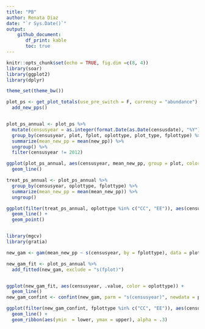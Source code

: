 ```yaml
---
title: "PB"
author: Renata Diaz
date: "`r Sys.Date()`"
output: 
    github_document:
       df_print: kable
       toc: true
---
```


```r
knitr::opts_chunk$set(echo = TRUE, fig.dim =c(8, 4))
library(soar)
library(ggplot2)
library(dplyr)

theme_set(theme_bw())
```

```r
plot_ps <- get_plot_totals(use_pre_switch = F, currency = "abundance") %>%
  add_new_pps()


plot_ps_annual <- plot_ps %>%
  mutate(censusyear = as.integer(format.Date(as.Date(censusdate), "%Y"))) %>%
  group_by(censusyear, plot, fplot, oplottype, plot_type, fplottype) %>%
  summarize(mean_new_pp = mean(new_pp)) %>%
  ungroup() %>%
  filter(censusyear != 2012)

ggplot(plot_ps_annual, aes(censusyear, mean_new_pp, group = plot, color = oplottype)) +
  geom_line()

treat_ps_annual <- plot_ps_annual %>%
  group_by(censusyear, oplottype, fplottype) %>%
  summarize(mean_new_pp = mean(mean_new_pp)) %>%
  ungroup()

ggplot(filter(treat_ps_annual, oplottype %in% c("CC", "EE")), aes(censusyear, mean_new_pp, color = oplottype)) +
  geom_line() +
  geom_point() 


library(mgcv)
library(gratia)

new_gam <- gam(mean_new_pp ~ s(censusyear, by = fplottype), data = plot_ps_annual, family = "tw")

new_gam_fit <- plot_ps_annual %>%
  add_fitted(new_gam, exclude = "s(fplot)")


ggplot(new_gam_fit, aes(censusyear, .value, color = oplottype)) +
  geom_line()
new_gam_confint <- confint(new_gam, parm = "s(censusyear)", newdata = plot_ps_annual, transform = T)

ggplot(filter(new_gam_confint, fplottype %in% c("CC", "EE")), aes(censusyear, est, color = fplottype, fill = fplottype)) +
  geom_line() +
  geom_ribbon(aes(ymin  = lower, ymax = upper), alpha = .3)

```

